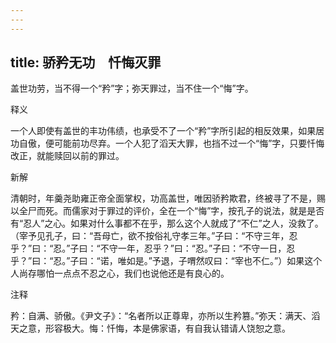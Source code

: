 ```yaml
---
---
---
```

title: 骄矜无功　忏悔灭罪
---



盖世功劳，当不得一个“矜”字；弥天罪过，当不住一个“悔”字。

释义

一个人即使有盖世的丰功伟绩，也承受不了一个“矜”字所引起的相反效果，如果居功自傲，便可能前功尽弃。一个人犯了滔天大罪，也挡不过一个“悔”字，只要忏悔改正，就能赎回以前的罪过。

新解

清朝时，年羹尧助雍正帝全面掌权，功高盖世，唯因骄矜欺君，终被寻了不是，赐以全尸而死。而儒家对于罪过的评价，全在一个“悔”字，按孔子的说法，就是是否有“忍人”之心。如果对什么事都不在乎，那么这个人就成了“不仁”之人，没救了。（宰予见孔子，曰：“吾母亡，欲不按俗礼守孝三年。”子曰：“不守三年，忍乎？”曰：“忍。”子曰：“不守一年，忍乎？”曰：“忍。”子曰：“不守一日，忍乎？”曰：“忍。”子曰：“诺，唯如是。”予退，子喟然叹曰：“宰也不仁。”）如果这个人尚存哪怕一点点不忍之心，我们也说他还是有良心的。

注释

矜：自满、骄傲。《尹文子》：“名者所以正尊卑，亦所以生矜篡。”弥天：满天、滔天之意，形容极大。悔：忏悔，本是佛家语，有自我认错请人饶恕之意。